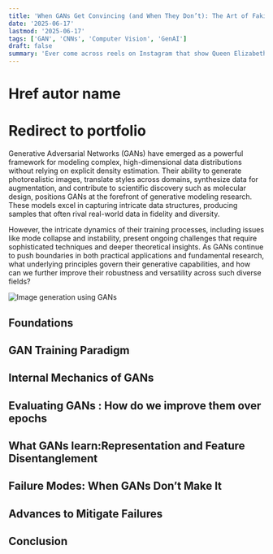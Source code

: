 ```yaml
---
title: 'When GANs Get Convincing (and When They Don’t): The Art of Faking It till you Make it'
date: '2025-06-17'
lastmod: '2025-06-17'
tags: ['GAN', 'CNNs', 'Computer Vision', 'GenAI']
draft: false
summary: 'Ever come across reels on Instagram that show Queen Elizabeth breakdancing and wondered how they look so uncannily real? In a world where AI can create art, faces, and even deepfakes from scratch, GANs stand at the center. But how does AI really generate images that even humans can’t tell are fake?'
---
```


# Href autor name

# Redirect to portfolio

Generative Adversarial Networks (GANs) have emerged as a powerful framework for modeling complex, high-dimensional data distributions without relying on explicit density estimation. Their ability to generate photorealistic images, translate styles across domains, synthesize data for augmentation, and contribute to scientific discovery such as molecular design, positions GANs at the forefront of generative modeling research. These models excel in capturing intricate data structures, producing samples that often rival real-world data in fidelity and diversity.

However, the intricate dynamics of their training processes, including issues like mode collapse and instability, present ongoing challenges that require sophisticated techniques and deeper theoretical insights. As GANs continue to push boundaries in both practical applications and fundamental research, what underlying principles govern their generative capabilities, and how can we further improve their robustness and versatility across such diverse fields?

<TOCInline toc={props.toc} exclude="Introduction" />

![Image generation using GANs](/static/images/blog2/GAN.gif)

## Foundations

## GAN Training Paradigm

## Internal Mechanics of GANs

## Evaluating GANs : How do we improve them over epochs

## What GANs learn:Representation and Feature Disentanglement

## Failure Modes: When GANs Don’t Make It

## Advances to Mitigate Failures

## Conclusion
